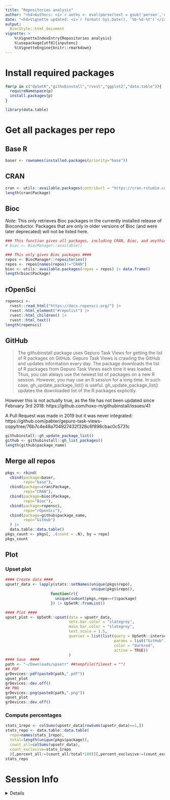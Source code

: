 ```yaml
---
title: "Repositories analysis" 
author: "<h4>Authors: <i>`r auths <- eval(parse(text = gsub('person','c',read.dcf('../DESCRIPTION', fields = 'Authors@R'))));paste(auths[names(auths)=='given'],auths[names(auths)=='family'], collapse = ', ')`</i></h4>" 
date: "<h4>Vignette updated: <i>`r format( Sys.Date(), '%b-%d-%Y')`</i></h4>"
output:
  BiocStyle::html_document
vignette: >
    %\VignetteIndexEntry{Repositories analysis} 
    %\usepackage[utf8]{inputenc}
    %\VignetteEngine{knitr::rmarkdown}
---
```


# Install required packages

```R
for(p in c("UpSetR","githubinstall","rvest","ggplot2","data.table")){
  requireNamespace(p)
  install.packages(p)
}
```
```R
library(data.table)
```

 

# Get all packages per repo

## Base R

```r
baser <- rownames(installed.packages(priority="base"))
```


## CRAN

```r
cran <- utils::available.packages(contriburl = "https://cran.rstudio.com/src/contrib") |> data.frame()
length(cran$Package)
```

## Bioc

*Note*: This only retrieves Bioc packages in the currently installed 
release of Bioconductor. Packages that are only in older versions of Bioc 
(and were later deprecated) will not be listed here.

```r
### This function gives all packages, including CRAN, Bioc, and anything currently installed. ####
# bioc <- BiocManager::available() 

### This only gives Bioc packages ####
repos <- BiocManager::repositories()
repos <- repos[names(repos)!="CRAN"]
bioc <- utils::available.packages(repos = repos) |> data.frame()
length(bioc$Package)
```

## rOpenSci

```r
ropensci <- 
  rvest::read_html("https://docs.ropensci.org/") |>
  rvest::html_element("#repolist") |>
  rvest::html_children() |> 
  rvest::html_text()
length(ropensci)
```

## GitHub

> The githubinstall package uses Gepuro Task Views for getting the list of R packages on GitHub. Gepuro Task Views is crawling the GitHub and updates information every day. The package downloads the list of R packages from Gepuro Task Views each time it was loaded. Thus, you can always use the newest list of packages on a new R session.
However, you may use an R session for a long time. In such case, gh_update_package_list() is useful.
gh_update_package_list() updates the downloaded list of the R packages explicitly.

However this is not actually true, 
as the file has not been updated since February 3rd 2018:
https://github.com/hoxo-m/githubinstall/issues/41

A Pull Request was made in 2019 but it was never integrated:
https://github.com/pabter/gepuro-task-views-copy/tree/76b7c4e48a704927432f328c6f898cbac0c5731c

```r
githubinstall::gh_update_package_list()
github <- githubinstall::gh_list_packages()
length(github$package_name)
```

## Merge all repos

```r
pkgs <- rbind(
  cbind(package=baser,
        repo="base"),
  cbind(package=cran$Package,
        repo="CRAN"),
  cbind(package=bioc$Package,
        repo="Bioc"),
  cbind(package=ropensci,
        repo="rOpenSci"),
  cbind(package=github$package_name,
        repo="GitHub")
  ) |>
  data.table::data.table()
pkgs_count <- pkgs[, .(count = .N), by = repo]
pkgs_count
```


## Plot

### Upset plot

```r
#### Create data ####
upsetr_data <- lapply(stats::setNames(unique(pkgs$repo),
                                      unique(pkgs$repo)),
                    function(r){
                      unique(subset(pkgs,repo==r)$package)
                    }) |> UpSetR::fromList()

#### Plot ####
upset_plot <- UpSetR::upset(data = upsetr_data,  
                            sets.bar.color = "slategrey",
                            main.bar.color = "slategrey",
                            text.scale = 1.5,
                            queries = list(list(query = UpSetR::intersects, 
                                                params = list("GitHub"),
                                                color = "darkred", 
                                                active = TRUE))
                            )
#### Save  ####
path <- "~/Downloads/upsetr" ##tempfile(fileext = "")
## PDF
grDevices::pdf(paste0(path,".pdf"))
upset_plot
grDevices::dev.off() 
## PNG
grDevices::png(paste0(path,".png"))
upset_plot
grDevices::dev.off() 
```

### Compute percentages

```r
stats_1repo <- colSums(upsetr_data[rowSums(upsetr_data)==1,])
stats_repo <- data.table::data.table(
  repo=names(stats_1repo),
  total=length(unique(pkgs$package)),
  count_all=colSums(upsetr_data),
  count_exclusive=stats_1repo
  )[,percent_all:=(count_all/total*100)][,percent_exclusive:=(count_exclusive/total*100)]
stats_repo
```

# Session Info 

<details> 

```r
utils::sessionInfo()
```

</details>  

<br>
